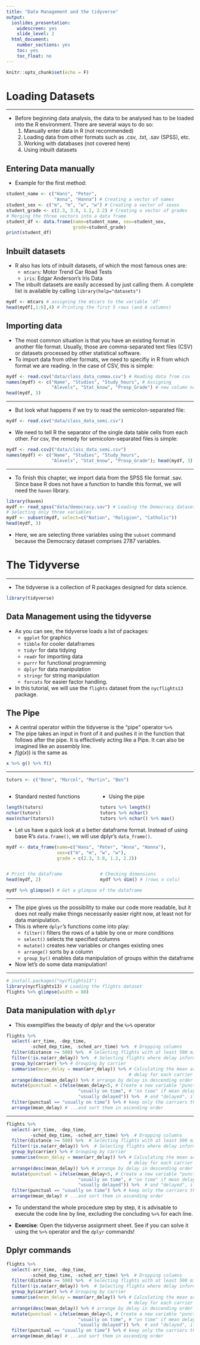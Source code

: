 ```yaml
---
title: "Data Management and the tidyverse"
output:
  ioslides_presentation:
    widescreen: yes
    slide_level: 2
  html_document:
    number_sections: yes
    toc: yes
    toc_float: no
---
```

```r
knitr::opts_chunk$set(echo = F)
```

# Loading Datasets
    
<style>
  .column-left {
    float: left;
    width: 50%;
    text-align: left;
  }
  .column-right {
    float: right;
    width:50%;
    text-align: left;
  }
</style>

---

  - Before beginning data analysis, the data to be analysed has to be loaded into the R environment. There are several ways to do so:
    1. Manually enter data in R (not recommended)
    2. Loading data from other formats such as .csv, .txt, .sav (SPSS), etc.
    3. Working with databases (not covered here)
    4. Using inbuilt datasets

## Entering Data manually

  - Example for the first method:
```r
student_name <- c("Hans", "Peter",
                  "Anna", "Hanna") # Creating a vector of names
student_sex <- c("m", "m", "w", "w") # Creating a vector of sexes
student_grade <- c(2.3, 3.8, 1.2, 2.2) # Creating a vector of grades
# Merging the three vectors into a data frame
student_df <- data.frame(name=student_name, sex=student_sex, 
                         grade=student_grade) 
print(student_df)
```

## Inbuilt datasets
 - R also has lots of inbuilt datasets, of which the most famous ones are:
    - `mtcars`: Motor Trend Car Road Tests
    - `iris`: Edgar Anderson's Iris Data
 - The inbuilt datasets are easily accessed by just calling them. A complete list is available by calling `library(help="datasets")`

```r
mydf <- mtcars # assigning the mtcars to the variable 'df'
head(mydf[,1:6],4) # Printing the first 5 rows (and 6 columns)
```


## Importing data
 - The most common situation is that you have an existing format in another file format. Usually, those are comma-separated text files (CSV) or datasets processed by other statistical software.
 - To import data from other formats, we need to specifiy in R from which format we are reading. In the case of CSV, this is simple:
```r
mydf <- read.csv("data/class_data_comma.csv") # Reading data from csv
names(mydf) <- c("Name", "Studies", "Study_hours", # Assigning
                 "Alevels", "Stat_know", "Prosp_Grade") # new column names
head(mydf, 3)
```

---

 - But look what happens if we try to read the semicolon-separated file:
```r
mydf <- read.csv("data/class_data_semi.csv")
```
 - We need to tell R the separator of the single data table cells from each other. For csv, the remedy for semicolon-separated files is simple:
```r
mydf <- read.csv2("data/class_data_semi.csv")
names(mydf) <- c("Name", "Studies", "Study_hours",
                 "Alevels", "Stat_know", "Prosp_Grade"); head(mydf, 3)
```

---

 - To finish this chapter, we import data from the SPSS file format .sav. Since base R does not have a function to handle this format, we will need the `haven` library.
```r
library(haven)
mydf <- read_spss("data/democracy.sav") # Loading the Democracy dataset
# Selecting only three variables
mydf <- subset(mydf, select=c("Nation", "Religion", "Catholic"))
head(mydf, 3)
```
 - Here, we are selecting three variables using the `subset` command because the Democracy dataset comprises 2787 variables.

# The Tidyverse

---

 - The tidyverse is a collection of R packages designed for data science.
```r
library(tidyverse)
```
 
## Data Management using the tidyverse
 - As you can see, the tidyverse loads a list of packages:
    - `ggplot` for graphics
    - `tibble` for cooler dataframes
    - `tidyr` for data tidying
    - `readr` for importing data
    - `purrr` for functional programming
    - `dplyr` for data manipulation
    - `stringr` for string manipulation
    - `forcats` for easier factor handling.
 - In this tutorial, we will use the `flights` dataset from the `nycflights13` package.

## The Pipe
 - A central operator within the tidyverse is the "pipe" operator `%>%`
 - The pipe takes an input in front of it and pushes it in the function that follows after the pipe. It is effectively acting like a Pipe. It can also be imagined like an assembly line.
 - $f(g(x))$ is the same as
```r
x %>% g() %>% f()
```

---

```r
tutors <- c("Bene", "Marcel", "Martin", "Ben")
```
<div class="column-left">
 - Standard nested functions
```r
length(tutors)
nchar(tutors)
max(nchar(tutors))
```
</div>
<div class="column-right">
 - Using the pipe
```r
tutors %>% length()
tutors %>% nchar()
tutors %>% nchar() %>% max()
```
</div>

---

 - Let us have a quick look at a better dataframe format. Instead of using base R's `data.frame()`, we will use dplyr's `data_frame()`.
 
```r
mydf <- data_frame(name=c("Hans", "Peter", "Anna", "Hanna"),
                   sex=c("m", "m", "w", "w"),
                   grade = c(2.3, 3.8, 1.2, 2.2))
```
<div class="column-left">
```r
# Print the dataframe
head(mydf, 2)
```
</div>
<div class="column-right">
```r
# Checking dimensions
mydf %>% dim() # (rows x cols)
```
</div>
<div style="clear:both;">
```r
mydf %>% glimpse() # Get a glimpse of the dataframe
```
</div>

--- 

 - The pipe gives us the possibility to make our code more readable, but it does not really make things necessarily easier right now, at least not for data manipulation.
 - This is where `dplyr`'s functions come into play:
    - `filter()` filters the rows of a table by one or more conditions
    - `select()` selects the specified columns
    - `mutate()` creates new variables or changes existing ones
    - `arrange()` sorts by a column
    - `group_by()` enables data manipulation of groups within the dataframe
 - Now let's do some data manipulation!
 
---

```r
# install.packages("nycflights13")
library(nycflights13) # Loading the flights dataset
flights %>% glimpse(width = 80)
```

## Data manipulation with `dplyr`
 - This exemplifies the beauty of dplyr and the `%>%` operator

```r
flights %>% 
  select(-arr_time, -dep_time, 
         -sched_dep_time, -sched_arr_time) %>%  # Dropping columns
  filter(distance >= 500) %>%  # Selecting flights with at least 500 miles distance
  filter(!is.na(arr_delay)) %>%  # Selecting flights where delay information is available
  group_by(carrier) %>% # Grouping by carrier
  summarise(mean_delay = mean(arr_delay)) %>% # Calculating the mean arrival
                                              # delay for each carrier
  arrange(desc(mean_delay)) %>% # arrange by delay in descending order
  mutate(punctual = ifelse(mean_delay<5, # Create a new variable "punctual" and assign
                           "usually on time", # "on time" if mean delay is less than 5
                           "usually delayed")) %>%  # and "delayed", if it is greater
  filter(punctual == "usually on time") %>% # keep only the carriers that are on time
  arrange(mean_delay) # ...and sort them in ascending order
```

---

```r
flights %>% 
  select(-arr_time, -dep_time, 
         -sched_dep_time, -sched_arr_time) %>%  # Dropping columns
  filter(distance >= 500) %>%  # Selecting flights with at least 500 miles distance
  filter(!is.na(arr_delay)) %>%  # Selecting flights where delay information is available
  group_by(carrier) %>% # Grouping by carrier
  summarise(mean_delay = mean(arr_delay)) %>% # Calculating the mean arrival
                                              # delay for each carrier
  arrange(desc(mean_delay)) %>% # arrange by delay in descending order
  mutate(punctual = ifelse(mean_delay<5, # Create a new variable "punctual" and assign
                           "usually on time", # "on time" if mean delay is less than 5
                           "usually delayed")) %>%  # and "delayed", if it is greater
  filter(punctual == "usually on time") %>% # keep only the carriers that are on time
  arrange(mean_delay) # ...and sort them in ascending order
```

- To understand the whole procedure step by step, it is advisable to execute the code line by line, excluding the concluding `%>%` for each line.

- **Exercise**: Open the tidyverse assignment sheet. See if you can solve it using the `%>%` operator and the `dplyr` commands!

## Dplyr commands
```r
flights %>% 
  select(-arr_time, -dep_time, 
         -sched_dep_time, -sched_arr_time) %>%  # Dropping columns
  filter(distance >= 500) %>%  # Selecting flights with at least 500 miles distance
  filter(!is.na(arr_delay)) %>%  # Selecting flights where delay information is available
  group_by(carrier) %>% # Grouping by carrier
  summarise(mean_delay = mean(arr_delay)) %>% # Calculating the mean arrival
                                              # delay for each carrier
  arrange(desc(mean_delay)) %>% # arrange by delay in descending order
  mutate(punctual = ifelse(mean_delay<5, # Create a new variable "punctual" and assign
                           "usually on time", # "on time" if mean delay is less than 5
                           "usually delayed")) %>%  # and "delayed", if it is greater
  filter(punctual == "usually on time") %>% # keep only the carriers that are on time
  arrange(mean_delay) # ...and sort them in ascending order
```